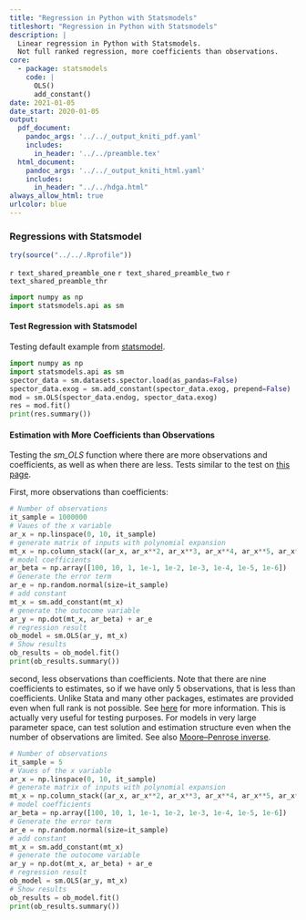 ```yaml
---
title: "Regression in Python with Statsmodels"
titleshort: "Regression in Python with Statsmodels"
description: |
  Linear regression in Python with Statsmodels.
  Not full ranked regression, more coefficients than observations. 
core:
  - package: statsmodels
    code: |
      OLS()
      add_constant()
date: 2021-01-05
date_start: 2020-01-05
output:
  pdf_document:
    pandoc_args: '../../_output_kniti_pdf.yaml'
    includes:
      in_header: '../../preamble.tex'
  html_document:
    pandoc_args: '../../_output_kniti_html.yaml'
    includes:
      in_header: "../../hdga.html"
always_allow_html: true
urlcolor: blue
---
```


### Regressions with Statsmodel

```r
try(source("../../.Rprofile"))
```

`r text_shared_preamble_one`
`r text_shared_preamble_two`
`r text_shared_preamble_thr`

```python
import numpy as np
import statsmodels.api as sm
```

#### Test Regression with Statsmodel

Testing default example from [statsmodel](https://www.statsmodels.org/stable/regression.html).

```python
import numpy as np
import statsmodels.api as sm
spector_data = sm.datasets.spector.load(as_pandas=False)
spector_data.exog = sm.add_constant(spector_data.exog, prepend=False)
mod = sm.OLS(spector_data.endog, spector_data.exog)
res = mod.fit()
print(res.summary())
```

#### Estimation with More Coefficients than Observations

Testing the *sm_OLS* function where there are more observations and coefficients, as well as when there are less. Tests similar to the test on [this page](https://www.statsmodels.org/dev/examples/notebooks/generated/ols.html).

First, more observations than coefficients:

```python
# Number of observations
it_sample = 1000000
# Vaues of the x variable
ar_x = np.linspace(0, 10, it_sample)
# generate matrix of inputs with polynomial expansion
mt_x = np.column_stack((ar_x, ar_x**2, ar_x**3, ar_x**4, ar_x**5, ar_x**6, ar_x**7, ar_x**8))
# model coefficients
ar_beta = np.array([100, 10, 1, 1e-1, 1e-2, 1e-3, 1e-4, 1e-5, 1e-6])
# Generate the error term
ar_e = np.random.normal(size=it_sample)
# add constant
mt_x = sm.add_constant(mt_x)
# generate the outocome variable
ar_y = np.dot(mt_x, ar_beta) + ar_e
# regression result
ob_model = sm.OLS(ar_y, mt_x)
# Show results
ob_results = ob_model.fit()
print(ob_results.summary())
```

second, less observations than coefficients. Note that there are nine coefficients to estimates, so if we have only 5 observations, that is less than coefficients. Unlike Stata and many other packages, estimates are provided even when full rank is not possible. See [here](https://stackoverflow.com/a/63658348/8280804) for more information. This is actually very useful for testing purposes. For models in very large parameter space, can test solution and estimation structure even when the number of observations are limited. See also [Moore–Penrose inverse](https://en.wikipedia.org/wiki/Moore%E2%80%93Penrose_inverse).

```python
# Number of observations
it_sample = 5
# Vaues of the x variable
ar_x = np.linspace(0, 10, it_sample)
# generate matrix of inputs with polynomial expansion
mt_x = np.column_stack((ar_x, ar_x**2, ar_x**3, ar_x**4, ar_x**5, ar_x**6, ar_x**7, ar_x**8))
# model coefficients
ar_beta = np.array([100, 10, 1, 1e-1, 1e-2, 1e-3, 1e-4, 1e-5, 1e-6])
# Generate the error term
ar_e = np.random.normal(size=it_sample)
# add constant
mt_x = sm.add_constant(mt_x)
# generate the outocome variable
ar_y = np.dot(mt_x, ar_beta) + ar_e
# regression result
ob_model = sm.OLS(ar_y, mt_x)
# Show results
ob_results = ob_model.fit()
print(ob_results.summary())
```

